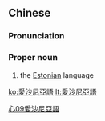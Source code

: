 {{also|爱沙尼亚语}}
==Chinese==
{{zh-forms|s=爱沙尼亚语|type=41}}

===Pronunciation===
{{zh-pron
|m=Aìshāní亞yǔ
|c=oi3 saa1 nei4 aa3 jyu5
|cat=pn
}}

===Proper noun===
{{zh-proper noun}}

# the [[Estonian]] language

[[Category:zh:Languages|心09愛沙尼亞語]]

[[ko:愛沙尼亞語]]
[[lt:愛沙尼亞語]]